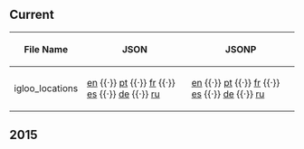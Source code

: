 ==Current==
{| class="wikitable sortable plainlinks"
! File Name
! JSON
! JSONP
|-
| igloo_locations || [http://cdn.clubpenguin.com/play/en/web_service/game_configs/igloo_locations.json en] {{·}} [http://cdn.clubpenguin.com/play/pt/web_service/game_configs/igloo_locations.json pt] {{·}} [http://cdn.clubpenguin.com/play/fr/web_service/game_configs/igloo_locations.json fr] {{·}} [http://cdn.clubpenguin.com/play/es/web_service/game_configs/igloo_locations.json es] {{·}} [http://cdn.clubpenguin.com/play/de/web_service/game_configs/igloo_locations.json de] {{·}} [http://cdn.clubpenguin.com/play/ru/web_service/game_configs/igloo_locations.json ru] || [http://cdn.clubpenguin.com/play/en/web_service/game_configs/igloo_locations.jsonp en] {{·}} [http://cdn.clubpenguin.com/play/pt/web_service/game_configs/igloo_locations.jsonp pt] {{·}} [http://cdn.clubpenguin.com/play/fr/web_service/game_configs/igloo_locations.jsonp fr] {{·}} [http://cdn.clubpenguin.com/play/es/web_service/game_configs/igloo_locations.jsonp es] {{·}} [http://cdn.clubpenguin.com/play/de/web_service/game_configs/igloo_locations.jsonp de] {{·}} [http://cdn.clubpenguin.com/play/ru/web_service/game_configs/igloo_locations.jsonp ru]
|}
==2015==
{{2015GameConfigs|title=igloo_locations}}
